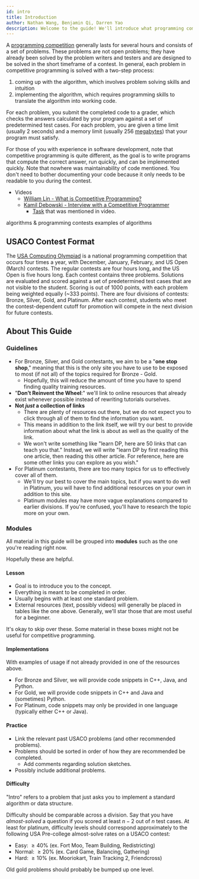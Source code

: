```yaml
---
id: intro
title: Introduction
author: Nathan Wang, Benjamin Qi, Darren Yao
description: Welcome to the guide! We'll introduce what programming competitions are and how this guide is organized.
---
```


A [programming competition](https://en.wikipedia.org/wiki/Competitive_programming) generally lasts for several hours and consists of a set of problems. These problems are not open problems; they have already been solved by the problem writers and testers and are designed to be solved in the short timeframe of a contest. In general, each problem in competitive programming is solved with a two-step process: 

 1. coming up with the algorithm, which involves problem solving skills and intuition
 2. implementing the algorithm, which requires programming skills to translate the algorithm into working code.

For each problem, you submit the completed code to a grader, which checks the answers calculated by your program against a set of predetermined test cases. For each problem, you are given a time limit (usually 2 seconds) and a memory limit (usually 256 [megabytes](https://en.wikipedia.org/wiki/Megabyte)) that your program must satisfy.

For those of you with experience in software development, note that competitive programming is quite different, as the goal is to write programs that compute the correct answer, run quickly, and can be implemented quickly. Note that nowhere was maintainability of code mentioned. You don't need to bother documenting your code because it only needs to be readable to you during the contest.

<optional-content title="More Information">

 - Videos
   - [William Lin - What is Competitive Programming?](https://www.youtube.com/watch?time_continue=1&v=ueNT-w7Oluw)
   - [Kamil Debowski - Interview with a Competitive Programmer](https://www.youtube.com/watch?v=F4rykKLcduI)
     - [Task](https://open.kattis.com/contests/mcpc19open/problems/basketballoneonone) that was mentioned in video.

<resources embedded title="Additional Reading">
   <resource source="CPH" title="1 - Introduction" starred>algorithms & programming contests</resource>
   <resource source="PAPS" title="1 - Algorithms & Problems">examples of algorithms</resource>
</resources>

</optional-content>

## USACO Contest Format

The [USA Computing Olympiad](http://www.usaco.org/index.php?page=contests) is a national programming competition that occurs four times a year, with December, January, February, and US Open (March) contests. The regular contests are four hours long, and the US Open is five hours long. Each contest contains three problems. Solutions are evaluated and scored against a set of predetermined test cases that are not visible to the student. Scoring is out of 1000 points, with each problem being weighted equally (\~333 points). There are four divisions of contests: Bronze, Silver, Gold, and Platinum. After each contest, students who meet the contest-dependent cutoff for promotion will compete in the next division for future contests.

## About This Guide

### Guidelines

 - For Bronze, Silver, and Gold contestants, we aim to be a "**one stop shop**," meaning that this is the only site you have to use to be exposed to most (if not all) of the topics required for Bronze - Gold.
   - Hopefully, this will reduce the amount of time you have to spend finding quality training resources.
 - "**Don’t Reinvent the Wheel**:" we'll link to online resources that already exist whenever possible instead of rewriting tutorials ourselves.
 - **Not *just* a collection of links**
   - There are plenty of resources out there, but we do not expect you to click through all of them to find the information you want. 
   - This means in addition to the link itself, we will try our best to provide information about what the link is about as well as the quality of the link.
   - We won't write something like "learn DP, here are 50 links that can teach you that." Instead, we will write "learn DP by first reading this one article, then reading this other article. For reference, here are some other links you can explore as you wish."
 - For Platinum contestants, there are too many topics for us to effectively cover all of them. 
   - We'll try our best to cover the main topics, but if you want to do well in Platinum, you will have to find additional resources on your own in addition to this site.
   - Platinum modules may have more vague explanations compared to earlier divisions. If you're confused, you'll have to research the topic more on your own.

### Modules

All material in this guide will be grouped into **modules** such as the one you're reading right now.

<info-block title="Pro Tip">

Hopefully these are helpful.

</info-block>

#### Lesson

  - Goal is to introduce you to the concept.
  - Everything is meant to be completed in order.
  - Usually begins with at least one standard problem.
  - External resources (text, possibly videos) will generally be placed in tables like the one above. Generally, we'll star those that are most useful for a beginner.

<optional-content title="Optional Content">

It's okay to skip over these. Some material in these boxes might not be useful for competitive programming.

</optional-content>

#### Implementations

With examples of usage if not already provided in one of the resources above.

  - For Bronze and Silver, we will provide code snippets in C++, Java, and Python.
  - For Gold, we will provide code snippets in C++ and Java and (sometimes) Python.
  - For Platinum, code snippets may only be provided in one language (typically either C++ or Java).

#### Practice

  - Link the relevant past USACO problems (and other recommended problems). 
  - Problems should be sorted in order of how they are recommended be completed. 
    - Add comments regarding solution sketches.
  - Possibly include additional problems.

#### Difficulty

"Intro" refers to a problem that just asks you to implement a standard algorithm or data structure.

Difficulty should be comparable across a division. Say that you have *almost-solved* a question if you scored at least $n-2$ out of $n$ test cases. At least for platinum, difficulty levels should correspond approximately to the following USA Pre-college almost-solve rates on a USACO contest:

  - Easy: $\ge 40\%$ (ex. Fort Moo, Team Building, Redistricting)
  - Normal: $\ge 20\%$ (ex. Card Game, Balancing, Gathering)
  - Hard: $\ge 10\%$ (ex. Mooriokart, Train Tracking 2, Friendcross)

Old gold problems should probably be bumped up one level.